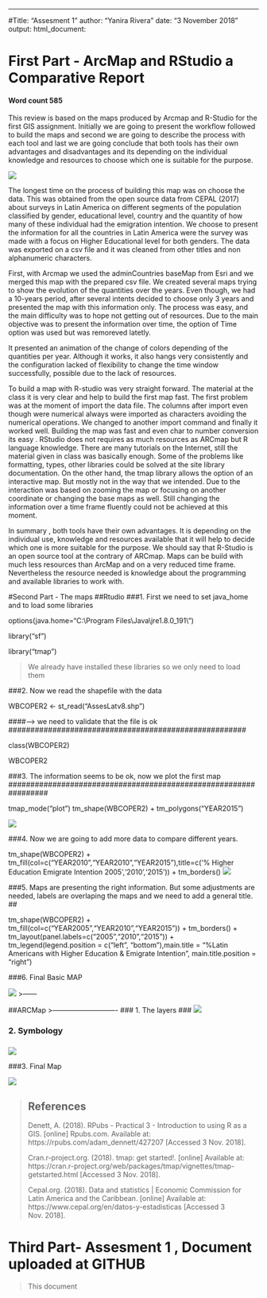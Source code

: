 ---
#Title: "Assesment 1"
author: "Yanira Rivera"
date: "3 November 2018"
output: html_document:




# First Part - ArcMap and RStudio a Comparative Report
#### Word count 585

This review is based on the maps produced by Arcmap and R-Studio  for the first GIS assignment. Initially we are going to present the workflow followed to build the maps and second we are going to describe the process with each tool and last we are going conclude that both tools has their own advantages and disadvantages and its depending on the individual knowledge and resources to choose which one is suitable for the purpose.

![](workflow.png)

The longest time on the process of building this map was on choose the data. This was obtained from the open source data from CEPAL (2017) about surveys in Latin America on different segments of the population classified by gender, educational level, country and the quantity of how many of these individual had the emigration intention. We choose to present the information for all the countries in Latin America were the survey was made with a focus on Higher Educational level for both genders. The data was exported on a csv file and it was cleaned from other titles and non alphanumeric characters.


First, with Arcmap we used the adminCountries baseMap from Esri and we merged this map with the prepared csv file. We created several maps trying to show the evolution of the quantities over the years. Even though, we had a 10-years period, after several intents decided to choose only 3 years and presented the map with this information only. The process was easy, and the main difficulty was to hope not getting out of resources. Due to the main objective was to present the information over time, the option of Time option was used but was remoreved latetly.


It presented an animation of the change of colors depending of the quantities per year. Although it works, it also hangs very consistently and the configuration lacked of flexibility to change the time window successfully, possible due to the lack of resources. 



To build a map with R-studio was very straight forward. The material at the class it is very clear and help to build the first map fast. The first problem was at the moment of import the data file. The columns after import even though were numerical always were imported as characters avoiding the numerical operations. We changed to another import command and finally it worked well. Building the map was fast and even char to number conversion its easy . RStudio does not requires as much resources as ARCmap but R language knowledge. There are many tutorials on the Internet, still the material given in class was basically enough. Some of the problems like formatting, types, other libraries could be solved at the site library documentation. On the other hand, the tmap library allows the option of an interactive map. But mostly not in the way that we intended. Due to the interaction was based on zooming the map or focusing on another coordinate or changing the base maps as well. Still changing the information over a time frame fluently could not be achieved at this moment. 

In summary , both tools have their own advantages. It is depending on the individual use, knowledge and resources available that it will help to decide which one is more suitable for the purpose. We should say that R-Studio is an open source tool  at the contrary of ARCmap. Maps can be build  with much less resources than ArcMap and on a very reduced time frame. Nevertheless the resource needed is knowledge about the programming and available libraries to work with.


#Second Part - The maps 
##Rtudio
###1. First we need to set java_home and to load some libraries

###########################################

options(java.home="C:\\Program Files\\Java\\jre1.8.0_191\\")

library("sf")

library("tmap")

> We already have  installed these libraries so we only need to load them

###2. Now we read the shapefile with the data

#####################################################

WBCOPER2 <- st_read("AssesLatv8.shp")

####################################################
####------> we need to validate that the file is ok
######################################################

class(WBCOPER2)

WBCOPER2

###3.  The information seems to be ok, now we plot the first map
#################################################################

tmap_mode("plot")
tm_shape(WBCOPER2) + tm_polygons("YEAR2015")

![](FirstTest.png)

###4. Now we are going to add more data to compare different years.

tm_shape(WBCOPER2) + tm_fill(col=c("YEAR2010","YEAR2010","YEAR2015"),title=c('% Higher Education Emigrate Intention 2005','2010','2015')) + 
  tm_borders()
![](MapaBasicoMejora.png)
  
#################################################
###5.  Maps are presenting the right information. But some adjustments are needed, labels are overlaping the maps and we need to add a general title.
##

tm_shape(WBCOPER2) + tm_fill(col=c("YEAR2005","YEAR2010","YEAR2015")) +
  tm_borders() + tm_layout(panel.labels=c("2005","2010","2015")) +
  tm_legend(legend.position = c("left", "bottom"),main.title = "%Latin Americans with Higher Education & Emigrate Intention", main.title.position = "right")

###6. Final Basic MAP

![](MapaBasico.png)
>------

##ARCMap
>----------------------------
### 1. The layers
###
![](arclayers.gif)

### 2. Symbology
###
![](symbology.gif)

###3. Final Map

![](Asses1mapv8.jpg)


>
## References
>
>
Denett, A. (2018). RPubs - Practical 3 - Introduction to using R as a GIS. [online] Rpubs.com. Available at: https://rpubs.com/adam_dennett/427207 [Accessed 3 Nov. 2018].
>
Cran.r-project.org. (2018). tmap: get started!. [online] Available at: https://cran.r-project.org/web/packages/tmap/vignettes/tmap-getstarted.html [Accessed 3 Nov. 2018].
>
Cepal.org. (2018). Data and statistics | Economic Commission for Latin America and the Caribbean. [online] Available at: https://www.cepal.org/en/datos-y-estadisticas [Accessed 3 Nov. 2018].


# Third Part- Assesment 1 , Document uploaded at GITHUB 

> This document
